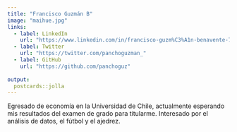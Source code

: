 ```yaml
---
title: "Francisco Guzmán B"
image: "maihue.jpg"
links:
  - label: LinkedIn
    url: "https://www.linkedin.com/in/francisco-guzm%C3%A1n-benavente-74b8941b4/"
  - label: Twitter
    url: "https://twitter.com/panchoguzman_"
  - label: GitHub
    url: "https://github.com/panchoguz"
    
output:
  postcards::jolla
---
```

 
Egresado de economía en la Universidad de Chile, actualmente esperando mis resultados del examen de grado para titularme. Interesado por el análisis de datos, el fútbol y el ajedrez.
